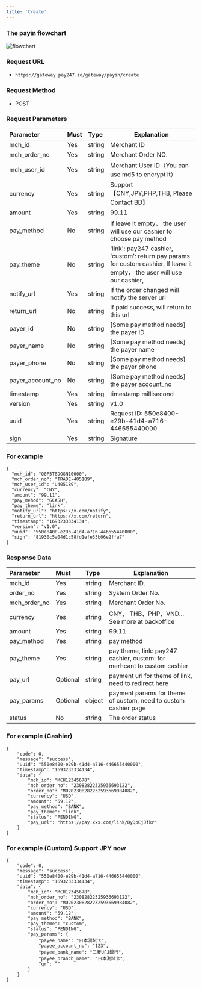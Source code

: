 ```yaml
---
title: 'Create'
---
```


### The payin flowchart

![flowchart](./images/payin.jpg)

###  Request URL

- `https://gateway.pay247.io/gateway/payin/create`

### Request Method

- POST

### Request Parameters

| Parameter | Must    | Type  |  Explanation  |
|:-------------------|:----|:----- |----------------------------------|
| mch_id             | Yes   |string | Merchant ID                              |
| mch_order_no       | Yes   |string | Merchant Order NO.                         |
| mch_user_id        | Yes   |string | Merchant User ID（You can use md5 to encrypt it） |
| currency           | Yes   |string | Support【CNY,JPY,PHP,THB, Please Contact BD】            |
| amount             | Yes   |string | 99.11                 |
| pay_method         | No  |string |  If leave it empty， the user will use our cashier to choose pay method          |
| pay_theme          | No  |string |  'link': pay247 cashier, 'custom': return pay params for custom cashier, If leave it empty， the user will use our cashier,       |
| notify_url         | Yes   |string | If the order changed will notify the server url                           |
| return_url         | No   |string | If paid success, will return to this url                           |
| payer_id           | No  |string | [Some pay method needs] the payer ID.               |
| payer_name         | No  |string | [Some pay method needs] the payer name              |
| payer_phone        | No  |string | [Some pay method needs] the payer phone                 |
| payer_account_no | No  |string | [Some pay method needs] the payer account_no          |
| timestamp          | Yes   |string | timestamp millisecond                     |
| version            | Yes   |string | v1.0                       |
| uuid  | Yes  | string   | Request ID: 550e8400-e29b-41d4-a716-446655440000 |
| sign               | Yes   |string | Signature                          |


### For example

```
{
  "mch_id": "Q0P5T8DOGN10000",
  "mch_order_no": "TRADE-405189",
  "mch_user_id": "U405189",
  "currency": "CNY",
  "amount": "99.11",
  "pay_mehod": "GCASH",
  "pay_theme": "link",
  "notify_url": "https://x.com/notify",
  "return_url": "https://x.com/return",
  "timestamp": "1693233334134",
  "version": "v1.0",
  "uuid": "550e8400-e29b-41d4-a716-446655440000",
  "sign": "81930c5a04d1c58fd1efe33b06e2ffa7"
}
```

### Response Data
| Parameter | Must    | Type  |  Explanation  |
|:-------------|:---|:----- |--------------------|
| mch_id     |Yes  |string | Merchant ID.              |
| order_no     |Yes  |string | System Order No.              |
| mch_order_no |Yes  |string | Merchant Order No.              |
| currency     |Yes  |string | CNY、 THB、PHP、VND... See more at backoffice      |
| amount       |Yes  |string | 99.11  |
| pay_method   |Yes  |string | pay method |
| pay_theme    |Yes  |string | pay theme, link: pay247 cashier, custom: for merhcant to custom cashier  |
| pay_url      |Optional  |string | payment url for theme of link,  need to redirect here        |
| pay_params   |Optional  |object | payment params for theme of custom, need to custom cashier page    |
| status    |No  |string | The order status                |

### For example (Cashier)

```
{
	"code": 0,
	"message": "success",
	"uuid": "550e8400-e29b-41d4-a716-446655440000",
	"timestamp": "1693233334134",
	"data": {
		"mch_id": "MCH12345678",
		"mch_order_no": "23082822325936693122",
		"order_no": "MO202308282232593669984082",
		"currency": "USD",
		"amount": "59.12",
		"pay_method": "BANK",
		"pay_theme": "link",
		"status": "PENDING",
		"pay_url": "https://pay.xxx.com/link/DyDpCjDfkr"
	}
}
```


### For example (Custom) Support JPY now

```
{
	"code": 0,
	"message": "success",
	"uuid": "550e8400-e29b-41d4-a716-446655440000",
	"timestamp": "1693233334134",
	"data": {
		"mch_id": "MCH12345678",
		"mch_order_no": "23082822325936693122",
		"order_no": "MO202308282232593669984082",
		"currency": "USD",
		"amount": "59.12",
		"pay_method": "BANK",
		"pay_theme": "custom",
		"status": "PENDING",
		"pay_params": {
			"payee_name": "日本測試卡",
			"payee_account_no": "123",
			"payee_bank_name": "三菱UFJ銀行",
			"payee_branch_name": "日本測試卡",
			"qr": ""
		}
	}
}
```